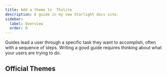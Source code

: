 ```yaml
---
title: Add a theme to  Thulite
description: A guide in my new Starlight docs site.
sidebar:
  label: Overview
  order: 0
---
```


Guides lead a user through a specific task they want to accomplish, often with a sequence of steps.
Writing a good guide requires thinking about what your users are trying to do.

## Official Themes

<ThemesGuidesNav />
